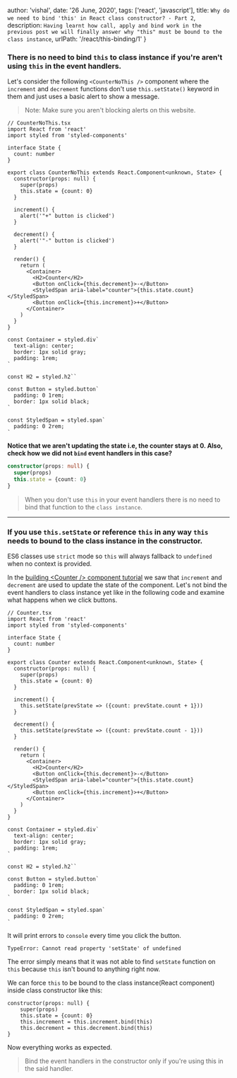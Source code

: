 
  author: 'vishal',
  date: '26 June, 2020',
  tags: ['react', 'javascript'],
  title: `Why do we need to bind 'this' in React class constructor? - Part 2`,
  description: `Having learnt how call, apply and bind work in the previous post
  we will finally answer why "this" must be bound to the class instance`,
  urlPath: '/react/this-binding/1'
}

### There is no need to bind `this` to class instance if you're aren't using `this` in the event handlers.

Let's consider the following `<CounterNoThis />` component where the `increment` 
and `decrement` functions don't use `this.setState()` keyword in them and just uses a basic 
alert to show a message. 

> Note: Make sure you aren't blocking alerts on this website.

```tsx
// CounterNoThis.tsx
import React from 'react'
import styled from 'styled-components'

interface State {
  count: number
}

export class CounterNoThis extends React.Component<unknown, State> {
  constructor(props: null) {
    super(props)
    this.state = {count: 0}
  }

  increment() {
    alert('"+" button is clicked')
  }

  decrement() {
    alert('"-" button is clicked')
  }

  render() {
    return (
      <Container>
        <H2>Counter</H2>
        <Button onClick={this.decrement}>-</Button>
        <StyledSpan aria-label="counter">{this.state.count}</StyledSpan>
        <Button onClick={this.increment}>+</Button>
      </Container>
    )
  }
}

const Container = styled.div`
  text-align: center;
  border: 1px solid gray;
  padding: 1rem;
`

const H2 = styled.h2``

const Button = styled.button`
  padding: 0 1rem;
  border: 1px solid black;
`

const StyledSpan = styled.span`
  padding: 0 2rem;
`
```


<CounterNoThis />

**Notice that we aren't updating the state i.e, the counter stays at 0. Also, check how we did not `bind` event handlers in this case?**

```ts
constructor(props: null) {
  super(props)
  this.state = {count: 0}
}
```

> When you don't use `this` in your event handlers there is no need to bind that
function to the `class instance`.


***


### If you use `this.setState` or reference `this` in any way `this` needs to bound to the class instance in the constructor.

ES6 classes use `strict` mode so `this` will always fallback to `undefined` when no context is provided.

In the [building &lt;Counter /&gt; component tutorial](https://vishu.io/notes/react/counter-tutorial)
we saw that `increment` and `decrement` are used to update the state of the component. Let's not bind
the event handlers to class instance yet like in the following code and examine what happens when
we click buttons.

```tsx
// Counter.tsx
import React from 'react'
import styled from 'styled-components'

interface State {
  count: number
}

export class Counter extends React.Component<unknown, State> {
  constructor(props: null) {
    super(props)
    this.state = {count: 0}
  }

  increment() {
    this.setState(prevState => ({count: prevState.count + 1}))
  }

  decrement() {
    this.setState(prevState => ({count: prevState.count - 1}))
  }

  render() {
    return (
      <Container>
        <H2>Counter</H2>
        <Button onClick={this.decrement}>-</Button>
        <StyledSpan aria-label="counter">{this.state.count}</StyledSpan>
        <Button onClick={this.increment}>+</Button>
      </Container>
    )
  }
}

const Container = styled.div`
  text-align: center;
  border: 1px solid gray;
  padding: 1rem;
`

const H2 = styled.h2``

const Button = styled.button`
  padding: 0 1rem;
  border: 1px solid black;
`

const StyledSpan = styled.span`
  padding: 0 2rem;
`
```

It will print errors to `console` every time you click the button.

```
TypeError: Cannot read property 'setState' of undefined
```

The error simply means that it was not able to find `setState` function on `this`
because `this` isn't bound to anything right now.

We can force `this` to be bound to the class instance(React component) inside class constructor like this: 

```tsx
constructor(props: null) {
    super(props)
    this.state = {count: 0}
    this.increment = this.increment.bind(this)
    this.decrement = this.decrement.bind(this)
}
```

<Counter />

Now everything works as expected.

> Bind the event handlers in the constructor only if you're using this in the said
handler.